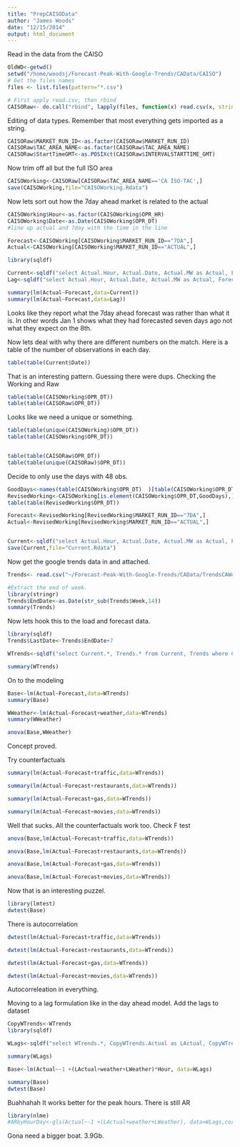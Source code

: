 ```yaml
---
title: "PrepCAISOData"
author: "James Woods"
date: "12/15/2014"
output: html_document
---
```


Read in the data from the CAISO

```r
OldWD<-getwd()
setwd("/home/woodsj/Forecast-Peak-With-Google-Trends/CAData/CAISO")
# Get the files names
files <- list.files(pattern="*.csv")

# First apply read.csv, then rbind
CAISORaw<- do.call("rbind", lapply(files, function(x) read.csv(x, stringsAsFactors = FALSE)))

```
Editing of data types.  Remember that most everything gets imported as a string.

```r

CAISORaw$MARKET_RUN_ID<-as.factor(CAISORaw$MARKET_RUN_ID)
CAISORaw$TAC_AREA_NAME<-as.factor(CAISORaw$TAC_AREA_NAME)
CAISORaw$StartTimeGMT<-as.POSIXct(CAISORaw$INTERVALSTARTTIME_GMT)
```
Now trim off all but the full ISO area

```r
CAISOWorking<-CAISORaw[CAISORaw$TAC_AREA_NAME=='CA ISO-TAC',]
save(CAISOWorking,file="CAISOWorking.Rdata")
```

Now lets sort out how the 7day ahead market is related to the actual

```r

CAISOWorking$Hour<-as.factor(CAISOWorking$OPR_HR)
CAISOWorking$Date<-as.Date(CAISOWorking$OPR_DT)
#line up actual and 7day with the time in the line

Forecast<-CAISOWorking[CAISOWorking$MARKET_RUN_ID=="7DA",]
Actual<-CAISOWorking[CAISOWorking$MARKET_RUN_ID=="ACTUAL",]

library(sqldf)

Current<-sqldf("select Actual.Hour, Actual.Date, Actual.MW as Actual, Forecast.MW as Forecast from Forecast, Actual where Actual.Hour=Forecast.Hour and Actual.Date=Forecast.Date;")
Lag<-sqldf("select Actual.Hour, Actual.Date, Actual.MW as Actual, Forecast.MW as Forecast from Forecast, Actual where Actual.Hour=Forecast.Hour and Actual.Date=(Forecast.Date+7);")

summary(lm(Actual~Forecast,data=Current))
summary(lm(Actual~Forecast,data=Lag))


```
Looks like they report what the 7day ahead forecast was rather than what it is.  In other words Jan 1 shows what they had forecasted seven days ago not what they expect on the 8th.

Now lets deal with why there are different numbers on the match.  Here is a table of the number of observations in each day.

```r
table(table(Current$Date))

```

That is an interesting pattern.  Guessing there were dups.  Checking the Working and Raw

```r
table(table(CAISOWorking$OPR_DT))
table(table(CAISORaw$OPR_DT))

```
Looks like we need a unique or something.

```r
table(table(unique(CAISOWorking)$OPR_DT))
table(table(CAISOWorking$OPR_DT))


table(table(CAISORaw$OPR_DT))
table(table(unique(CAISORaw)$OPR_DT))

```

Decide to only use the days with 48 obs.

```r
GoodDays<-names(table(CAISOWorking$OPR_DT)  )[table(CAISOWorking$OPR_DT)==48]
RevisedWorking<-CAISOWorking[is.element(CAISOWorking$OPR_DT,GoodDays),]
table(table(RevisedWorking$OPR_DT))

Forecast<-RevisedWorking[RevisedWorking$MARKET_RUN_ID=="7DA",]
Actual<-RevisedWorking[RevisedWorking$MARKET_RUN_ID=="ACTUAL",]


Current<-sqldf("select Actual.Hour, Actual.Date, Actual.MW as Actual, Forecast.MW as Forecast from Forecast, Actual where Actual.Hour=Forecast.Hour and Actual.Date=Forecast.Date;")
save(Current,file="Current.Rdata")
```

Now get the google trends data in and attached.

```r
Trends<- read.csv("~/Forecast-Peak-With-Google-Trends/CAData/TrendsCAWeeklyEdited.csv")

#Extract the end of week.
library(stringr)
Trends$EndDate<-as.Date(str_sub(Trends$Week,14))
summary(Trends)

```

Now lets hook this to the load and forecast data.

```r
library(sqldf)
Trends$LastDate<-Trends$EndDate+7

WTrends<-sqldf("select Current.*, Trends.* from Current, Trends where Current.Date>Trends.EndDate and Current.Date<=Trends.LastDate;   ")

summary(WTrends)
```

On to the modeling

```r
Base<-lm(Actual~Forecast,data=WTrends)
summary(Base)

WWeather<-lm(Actual~Forecast+weather,data=WTrends)
summary(WWeather)

anova(Base,WWeather)
```

Concept proved.

Try counterfactuals

```r
summary(lm(Actual~Forecast+traffic,data=WTrends))

summary(lm(Actual~Forecast+restaurants,data=WTrends))

summary(lm(Actual~Forecast+gas,data=WTrends))

summary(lm(Actual~Forecast+movies,data=WTrends))
```
Well that sucks.  All the counterfactuals work too.  Check F test

```r

anova(Base,lm(Actual~Forecast+traffic,data=WTrends))

anova(Base,lm(Actual~Forecast+restaurants,data=WTrends))

anova(Base,lm(Actual~Forecast+gas,data=WTrends))

anova(Base,lm(Actual~Forecast+movies,data=WTrends))
```
Now that is an interesting puzzel. 

```r
library(lmtest)
dwtest(Base)

```
There is autocorrelation

```r
dwtest(lm(Actual~Forecast+traffic,data=WTrends))

dwtest(lm(Actual~Forecast+restaurants,data=WTrends))

dwtest(lm(Actual~Forecast+gas,data=WTrends))

dwtest(lm(Actual~Forecast+movies,data=WTrends))

```

Autocorreleation in everything.

Moving to a lag formulation like in the day ahead model.
Add the lags to dataset
```r

CopyWTrends<-WTrends
library(sqldf)

WLags<-sqldf("select WTrends.*, CopyWTrends.Actual as LActual, CopyWTrends.Forecast LForecast, CopyWTrends.weather as LWeather, CopyWTrends.traffic as LTraffic,CopyWTrends.gas as LGas, CopyWTrends.movies as LMovies from WTrends, CopyWTrends  where WTrends.Hour=CopyWTrends.Hour and WTrends.Date=(CopyWTrends.Date-7) ")

summary(WLags)
```


```r

Base<-lm(Actual~-1 +(LActual+weather+LWeather)*Hour, data=WLags)

summary(Base)
dwtest(Base)
```

Buahhahah  It works better for the peak hours.  There is still AR

```r
library(nlme)
#ARbyHourDay<-gls(Actual~-1 +(LActual+weather+LWeather), data=WLags,corAR1(form=~1),na.action=na.omit)

```
Gona need a bigger boat.  3.9Gb.
